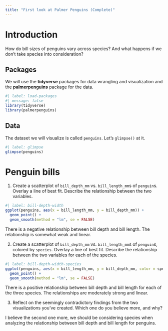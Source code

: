 ```yaml
---
title: "First look at Palmer Penguins (Complete)"
---
```


# Introduction

How do bill sizes of penguins vary across species?
And what happens if we don't take species into consideration?

## Packages

We will use the **tidyverse** packages for data wrangling and visualization and the **palmerpenguins** package for the data.

```r
#| label: load-packages
#| message: false
library(tidyverse)
library(palmerpenguins)
```

## Data

The dataset we will visualize is called `penguins`.
Let's `glimpse()` at it.

```r
#| label: glimpse
glimpse(penguins)
```

# Penguin bills

1.  Create a scatterplot of `bill_depth_mm` vs. `bill_length_mm`s of `penguin`s. Overlay a line of best fit. Describe the relationship between the two variables.

```r
#| label: bill-depth-width
ggplot(penguins, aes(x = bill_length_mm, y = bill_depth_mm)) +
  geom_point() +
  geom_smooth(method = "lm", se = FALSE)
```

There is a negative relationship between bill depth and bill length.
The relationship is somewhat weak and linear.

2.  Create a scatterplot of `bill_depth_mm` vs. `bill_length_mm`s of `penguin`s, colored by `species`. Overlay a line of best fit. Describe the relationship between the two variables for each of the species.

```r
#| label: bill-depth-width-species
ggplot(penguins, aes(x = bill_length_mm, y = bill_depth_mm, color = species)) +
  geom_point() +
  geom_smooth(method = "lm", se = FALSE)
```

There is a positive relationship between bill depth and bill length for each of the three species.
The relationships are moderately strong and linear.

3.  Reflect on the seemingly contradictory findings from the two visualizations you've created. Which one do you believe more, and why?

I believe the second one more, we should be considering species when analyzing the relationship between bill depth and bill length for penguins.

